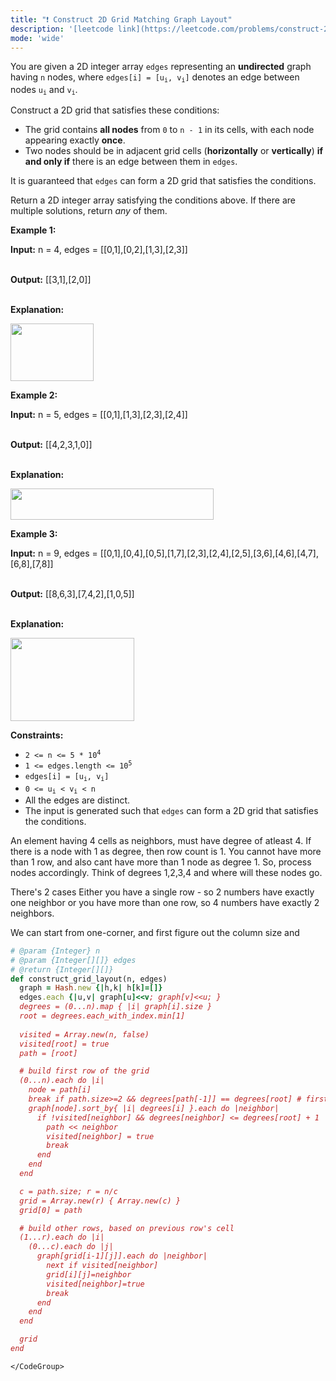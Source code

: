```yaml
---
title: "❗️ Construct 2D Grid Matching Graph Layout"
description: '[leetcode link](https://leetcode.com/problems/construct-2d-grid-matching-graph-layout/description/)'
mode: 'wide'
---
```

<Tabs>
  <Tab title="Question" icon="circle-question" iconType="regular">
    <Card>
      <p>You are given a 2D integer array <code>edges</code> representing an <strong>undirected</strong> graph having <code>n</code> nodes, where <code>edges[i] = [u<sub>i</sub>, v<sub>i</sub>]</code> denotes an edge between nodes <code>u<sub>i</sub></code> and <code>v<sub>i</sub></code>.</p>  <p>Construct a 2D grid that satisfies these conditions:</p>  <ul>  <li>The grid contains <strong>all nodes</strong> from <code>0</code> to <code>n - 1</code> in its cells, with each node appearing exactly <strong>once</strong>.</li>  <li>Two nodes should be in adjacent grid cells (<strong>horizontally</strong> or <strong>vertically</strong>) <strong>if and only if</strong> there is an edge between them in <code>edges</code>.</li> </ul>  <p>It is guaranteed that <code>edges</code> can form a 2D grid that satisfies the conditions.</p>  <p>Return a 2D integer array satisfying the conditions above. If there are multiple solutions, return <em>any</em> of them.</p>   <p><strong class="example">Example 1:</strong></p>  <div class="example-block"> <p><strong>Input:</strong> <span class="example-io">n = 4, edges = [[0,1],[0,2],[1,3],[2,3]]</span></p>  <p><br/> <strong>Output:</strong> <span class="example-io">[[3,1],[2,0]]</span></p>  <p><br/> <strong>Explanation:</strong></p>  <p><img alt="" src="https://assets.leetcode.com/uploads/2024/08/11/screenshot-from-2024-08-11-14-07-59.png" style="width: 133px; height: 92px;" /></p> </div>  <p><strong class="example">Example 2:</strong></p>  <div class="example-block"> <p><strong>Input:</strong> <span class="example-io">n = 5, edges = [[0,1],[1,3],[2,3],[2,4]]</span></p>  <p><br/> <strong>Output:</strong> <span class="example-io">[[4,2,3,1,0]]</span></p>  <p><br/> <strong>Explanation:</strong></p>  <p><img src="https://assets.leetcode.com/uploads/2024/08/11/screenshot-from-2024-08-11-14-06-02.png" style="width: 325px; height: 50px;" /></p> </div>  <p><strong class="example">Example 3:</strong></p>  <div class="example-block"> <p><strong>Input:</strong> <span class="example-io">n = 9, edges = [[0,1],[0,4],[0,5],[1,7],[2,3],[2,4],[2,5],[3,6],[4,6],[4,7],[6,8],[7,8]]</span></p>  <p><br/> <strong>Output:</strong> <span class="example-io">[[8,6,3],[7,4,2],[1,0,5]]</span></p>  <p><br/> <strong>Explanation:</strong></p>  <p><img alt="" src="https://assets.leetcode.com/uploads/2024/08/11/screenshot-from-2024-08-11-14-06-38.png" style="width: 198px; height: 133px;" /></p> </div>   <p><strong>Constraints:</strong></p>  <ul>  <li><code>2 &lt;= n &lt;= 5 * 10<sup>4</sup></code></li>  <li><code>1 &lt;= edges.length &lt;= 10<sup>5</sup></code></li>  <li><code>edges[i] = [u<sub>i</sub>, v<sub>i</sub>]</code></li>  <li><code>0 &lt;= u<sub>i</sub> &lt; v<sub>i</sub> &lt; n</code></li>  <li>All the edges are distinct.</li>  <li>The input is generated such that <code>edges</code> can form a 2D grid that satisfies the conditions.</li> </ul> 
    </Card>
  </Tab>
  <Tab title="Solution" icon="lightbulb" iconType="regular" >
    <Card>
      An element having 4 cells as neighbors, must have degree of atleast 4. If there is a node with 1 as degree, then row count is 1. You cannot have more than 1 row, and also cant have more than 1 node as degree 1. So, process nodes accordingly. Think of degrees 1,2,3,4 and where will these nodes go. 

There's 2 cases
Either you have a single row - so 2 numbers have exactly one neighbor
or you have more than one row, so 4 numbers have exactly 2 neighbors.

We can start from one-corner, and first figure out the column size and
</Card>
  <Expandable title="code">
    <CodeGroup dropdown>
```ruby title="Construct 2D Grid Matching Graph Layout" lines
# @param {Integer} n
# @param {Integer[][]} edges
# @return {Integer[][]}
def construct_grid_layout(n, edges)
  graph = Hash.new {|h,k| h[k]=[]}
  edges.each {|u,v| graph[u]<<v; graph[v]<<u; }
  degrees = (0...n).map { |i| graph[i].size }
  root = degrees.each_with_index.min[1]
  
  visited = Array.new(n, false)
  visited[root] = true
  path = [root]

  # build first row of the grid
  (0...n).each do |i|
    node = path[i]
    break if path.size>=2 && degrees[path[-1]] == degrees[root] # first and last of first row have same degree
    graph[node].sort_by{ |i| degrees[i] }.each do |neighbor|
      if !visited[neighbor] && degrees[neighbor] <= degrees[root] + 1
        path << neighbor
        visited[neighbor] = true
        break
      end
    end
  end

  c = path.size; r = n/c
  grid = Array.new(r) { Array.new(c) }
  grid[0] = path

  # build other rows, based on previous row's cell
  (1...r).each do |i|
    (0...c).each do |j|
      graph[grid[i-1][j]].each do |neighbor|
        next if visited[neighbor]
        grid[i][j]=neighbor
        visited[neighbor]=true
        break
      end
    end
  end

  grid
end
```
    </CodeGroup>
  </Expandable>
  </Tab>
</Tabs>